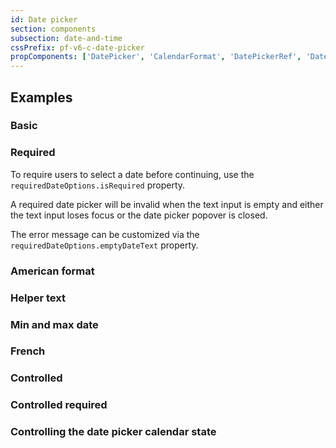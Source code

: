 ```yaml
---
id: Date picker
section: components
subsection: date-and-time
cssPrefix: pf-v6-c-date-picker
propComponents: ['DatePicker', 'CalendarFormat', 'DatePickerRef', 'DatePickerRequiredObject']
---
```



## Examples

### Basic



<LiveExample src={DatePickerBasic} />

### Required

To require users to select a date before continuing, use the `requiredDateOptions.isRequired` property.

A required date picker will be invalid when the text input is empty and either the text input loses focus or the date picker popover is closed.

The error message can be customized via the `requiredDateOptions.emptyDateText` property.



<LiveExample src={DatePickerRequired} />

### American format



<LiveExample src={DatePickerAmerican} />

### Helper text



<LiveExample src={DatePickerHelperText} />

### Min and max date



<LiveExample src={DatePickerMinMax} />

### French



<LiveExample src={DatePickerFrench} />

### Controlled



<LiveExample src={DatePickerControlled} />

### Controlled required



<LiveExample src={DatePickerControlledRequired} />

### Controlling the date picker calendar state



<LiveExample src={DatePickerControlledCalendar} />
